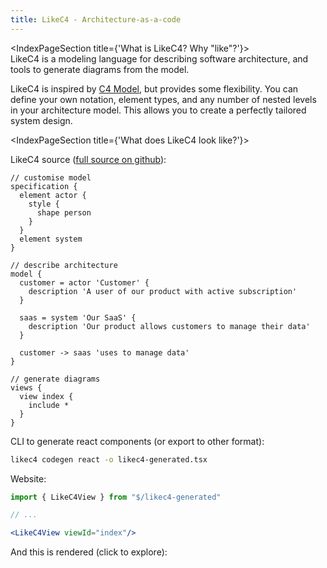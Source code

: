 ```yaml
---
title: LikeC4 - Architecture-as-a-code
---
```



<Hero/>
<GetStartedButton/>
<HeroVideo/>

<IndexPageSection title={'What is LikeC4? Why "like"?'}>  
  LikeC4 is a modeling language for describing software architecture, and tools to generate diagrams from the model.  

  LikeC4 is inspired by [C4 Model](https://c4model.com/), but provides some flexibility.
  You can define your own notation, element types, and any number of nested levels in your architecture model.
  This allows you to create a perfectly tailored system design.

</IndexPageSection>

<IndexPageSection title={'What does LikeC4 look like?'}>   
  
  LikeC4 source ([full source on github](https://github.com/likec4/likec4/blob/develop/docs/likec4/index-page/index-page.c4)):

  ```likec4 filename="example.c4"
  // customise model
  specification {
    element actor {
      style {
        shape person
      }
    }
    element system
  }

  // describe architecture
  model {
    customer = actor 'Customer' {
      description 'A user of our product with active subscription'
    }

    saas = system 'Our SaaS' {
      description 'Our product allows customers to manage their data'
    }

    customer -> saas 'uses to manage data'
  }

  // generate diagrams
  views {
    view index {
      include *
    }
  }
  ```  

  CLI to generate react components (or export to other format):

  ```bash
  likec4 codegen react -o likec4-generated.tsx
  ```

  Website:

  ```jsx
  import { LikeC4View } from "$/likec4-generated"

  // ...

  <LikeC4View viewId="index"/>
  ```

  And this is rendered (click to explore):   

  <IndexPageDiagram/>

</IndexPageSection>
